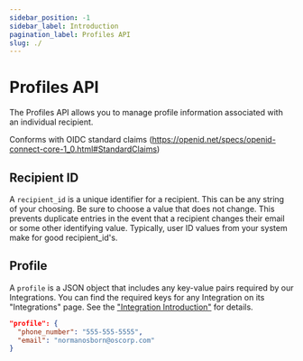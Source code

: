 ```yaml
---
sidebar_position: -1
sidebar_label: Introduction
pagination_label: Profiles API
slug: ./
---
```


# Profiles API

The Profiles API allows you to manage profile information associated with an individual recipient.

Conforms with OIDC standard claims (https://openid.net/specs/openid-connect-core-1_0.html#StandardClaims)

## Recipient ID

A `recipient_id` is a unique identifier for a recipient. This can be any string of your choosing. Be sure to choose a value that does not change. This prevents duplicate entries in the event that a recipient changes their email or some other identifying value. Typically, user ID values from your system make for good recipient_id's.

## Profile

A `profile` is a JSON object that includes any key-value pairs required by our Integrations. You can find the required keys for any Integration on its "Integrations" page. See the ["Integration Introduction"](../../guides/providers/intro.mdx) for details.

```json
"profile": {
  "phone_number": "555-555-5555",
  "email": "normanosborn@oscorp.com"
}
```
